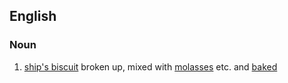 ==English==

===Noun===
{{en-noun|-}}

# {{context|obsolete|nautical}} [[ship's biscuit]] broken up, mixed with [[molasses]] etc. and [[baked]]
